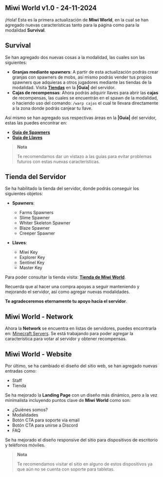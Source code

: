 ## Miwi World v1.0 - 24-11-2024

¡Hola! Esta es la primera actualización de **Miwi World**, en la cual se han agregado nuevas características tanto para la página como para la modalidad **Survival**.

## Survival

Se han agregado dos nuevas cosas a la modalidad, las cuales son las siguientes:

- **Granjas mediante spawners**: A partir de esta actualización podrás crear granjas con spawners de mobs, así mismo podrás vender tus propios spawners que adquieras a otros jugadores mediante las tiendas de la modalidad. Visita [**Tiendas**](/guide/stores) en la **|Guía|** del servidor.
- **Cajas de recompensas**: Ahora podrás adquirir llaves para abrir las **cajas** de recompensas, las cuales se encuentrán en el spawn de la modalidad, o haciendo uso del comando: `/warp cajas` el cual te llevara directamente a la zona donde podrás canjear tu llave.

Así mismo se han agregado sus respectivas áreas en la **|Guía|** del servidor, estas las puedes encontrar en:

- [**Guía de Spawners**](/guide/spawners)
- [**Guía de Llaves**](/guide/keys)

> **Nota**
>
> Te recomendamos dar un vistazo a las guías para evitar problemas futuros con estas nuevas características.

## Tienda del Servidor

Se ha habilitado la tienda del servidor, donde podrás conseguir los siguientes objetos:

- **Spawners**:
  -  Farms Spawners
  - Slime Spawner
  - Whiter Skeleton Spawner
  - Blaze Spawner
  - Creeper Spawner

- **Llaves**:
  - Miwi Key
  - Explorer Key
  - Sentinel Key
  - Master Key

Para poder consultar la tienda visita: [**Tienda de Miwi World**](https://store.miwi.world/).

Recuerda que al hacer una compra apoyas a seguir manteniendo y mejorando el servidor, así como agregar nuevas modalidades.

**Te agradeceremos eternamente tu apoyo hacia el servidor**.

## Miwi World - Network

Ahora la **Network** se encuentra en listas de servidores, puedes encontrarla en: [Minecraft Servers](https://minecraftservers.org/server/668667). Se está trabajando para poder agregar la característica para votar al servidor y obtener recompensas.

## Miwi World - Website

Por último, se ha cambiado el diseño del sitio web, se han agregado nuevas entradas como:

- Staff
- Tienda

Se ha mejorado la **Landing Page** con un diseño más dinámico, pero a la vez minimalista incluyendo puntos clave de **Miwi World** como son:

- ¿Quiénes somos?
- Modalidades
- Botón CTA para soporte vía email
- Botón CTA para unirse a Discord
- FAQ

Se ha mejorado el diseño responsive del sitio para dispositivos de escritorio y teléfonos móviles.

> **Nota**
>
> Te recomendamos visitar el sitio en alguno de estos dispositivos ya que aún no se cuenta con soporte para tabletas.
